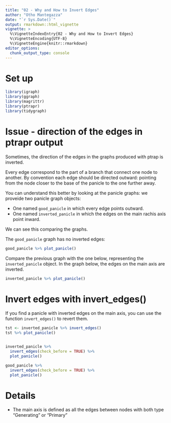 ```yaml
---
title: "02 - Why and How to Invert Edges"
author: "Otho Mantegazza"
date: "`r Sys.Date()`"
output: rmarkdown::html_vignette
vignette: >
  %\VignetteIndexEntry{02 - Why and How to Invert Edges}
  %\VignetteEncoding{UTF-8}
  %\VignetteEngine{knitr::rmarkdown}
editor_options: 
  chunk_output_type: console
---
```


# Set up

```r
library(igraph)
library(ggraph)
library(magrittr)
library(ptrapr)
library(tidygraph)
```

# Issue - direction of the edges in ptrapr output

Sometimes, the direction of the edges in the graphs produced with ptrap is inverted.

Every edge correspond to the part of a branch that connect one node to another. By convention each edge should be directed outward: pointing from the node closer to the base of the panicle to the one further away.

You can understand this better by looking at the panicle graphs: we proveide two panicle graph objects:

- One named `good_panicle` in which every edge points outward.
- One named `inverted_panicle` in which the edges on the main rachis axis point inward.

We can see this comparing the graphs. 

The `good_panicle` graph has no inverted edges:
 
```r
good_panicle %>% plot_panicle()
```

Compare the previous graph with the one below, representing the `inverted_panicle` object. In the graph below, the edges on the main axis are inverted.

```r
inverted_panicle %>% plot_panicle()
```

# Invert edges with invert_edges()

If you find a panicle with inverted edges on the main axis, you can use the function `invert_edges()` to revert them.

```r
tst <- inverted_panicle %>% invert_edges()
tst %>% plot_panicle()


inverted_panicle %>%
  invert_edges(check_before = TRUE) %>%
  plot_panicle()

good_panicle %>%
  invert_edges(check_before = TRUE) %>%
  plot_panicle()
``` 


# Details

- The main axis is defined as all the edges between nodes with both type "Generating" or "Primary"


